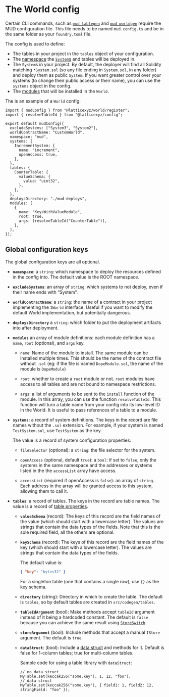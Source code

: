 # The World config

Certain CLI commands, such as [`mud tablegen`](/cli/tablegen) and [`mud worldgen`](/cli/worldgen) require the MUD configuration file.
This file needs to be named `mud.config.ts` and be in the same folder as your `foundry.toml` file.

The config is used to define:

- The tables in your project in the `tables` object of your configuration.
- The [namespace](/world/namespaces-access-control) the [`System`s](/world/systems) and tables will be deployed in.
- The `System`s in your project.
  By default, the deployer will find all Solidity matching `*System.sol` (so any file ending in `System.sol`, in any folder) and deploy them as public `System`.
  If you want greater control over your systems (to change their public access or their name), you can use the `systems` object in the config.
- The [modules](/world/modules) that will be installed in the `World`.

The is an example of a `World` config:

```tsx
import { mudConfig } from "@latticexyz/world/register";
import { resolveTableId } from "@latticexyz/config";

export default mudConfig({
  excludeSystems: ["System3", "System2"],
  worldContractName: "CustomWorld",
  namespace: "mud",
  systems: {
    IncrementSystem: {
      name: "increment",
      openAccess: true,
    },
  },
  tables: {
    CounterTable: {
      valueSchema: {
        value: "uint32",
      },
    },
  },
  deploysDirectory: "./mud-deploys",
  modules: [
    {
      name: "KeysWithValueModule",
      root: true,
      args: [resolveTableId("CounterTable")],
    },
  ],
});
```

## Global configuration keys

The global configuration keys are all optional.

- **`namespace`**: a `string`: which namespace to deploy the resources defined in the config into.
  The default value is the ROOT namespace.

- **`excludeSystems`**: an array of `string`: which systems to not deploy, even if their name ends with “System”.

- **`worldContractName`**: a `string`: the name of a contract in your project implementing the `IWorld` interface.
  Useful if you want to modify the default World implementation, but potentially dangerous.
- **`deploysDirectory`** a `string`: which folder to put the deployment artifacts into after deployment.

- **`modules`** an array of module definitions: each module definition has a `name`, `root` (optional), and `args` key.

  - `name`: Name of the module to install. The same module can be installed multiple times. This should be the name of the contract file without `.sol` (eg: if the file is named `DopeModule.sol`, the name of the module is `DopeModule`)

  - `root`: whether to create a `root` module or not. `root` modules have access to all tables and are not bound to namespace restrictions.

  - `args`: a list of arguments to be sent to the `install` function of the module. In this array, you can use the function `resolveTableId`. This function will turn a table name from your config into its low-level ID in the World. It is useful to pass references of a table to a module.

- **`systems`**: a record of system definitions. The keys in the record are file names without the `.sol` extension. For example, if your system is named `TestSystem.sol`, use `TestSystem` as the key.

  The value is a record of system configuration properties:

  - `fileSelector` (optional): a `string`: the file selector for the system.
  - `openAccess` (optional, default `true`): a `bool`: if set to `false`, only the systems in the same namespace and the addresses or systems listed in the the `accessList` array have access.

  - `accessList` (required if openAccess is `false`): an array of `string`. Each address in the array will be granted access to this system, allowing them to call it.

- **`tables`**: a record of tables. The keys in the record are table names.
  The value is a record of [table properties](https://github.com/latticexyz/mud/blob/main/packages/store/ts/config/storeConfig.ts#L110-L135).

  - **`valueSchema`** (record):
    The keys of this record are the field names of the value (which should start with a lowercase letter).
    The values are strings that contain the data types of the fields.
    Note that this is the sole required field, all the others are optional.

  - **`keySchema`** (record):
    The keys of this record are the field names of the key (which should start with a lowercase letter).
    The values are strings that contain the data types of the fields.

    The default value is:

    ```json
    { "key": "bytes32" }
    ```

    For a singleton table (one that contains a single row), use `{}` as the key schema.

  - **`directory`** (string):
    Directory in which to create the table.
    The default is `tables`, so by default tables are created in `src/codegen/tables`.

  - **`tableIdArgument`** (bool):
    Make methods accept `tableId` argument instead of it being a hardcoded constant.
    The default is `false` because you can achieve the same result using [`StoreSwitch`](/store/table-libraries#storeswitch).

  - **`storeArgument`** (bool):
    Include methods that accept a manual `IStore` argument.
    The default is `true`.

  - **`dataStruct`**: (bool):
    Include a [data struct](https://docs.soliditylang.org/en/v0.8.23/types.html#structs) and methods for it.
    Default is false for 1-column tables; true for multi-column tables.

    Sample code for using a table library with `dataStruct`:

    ```solidity
    // no data struct
    MyTable.set(keccak256("some.key"), 1, 12, "foo");
    // data struct
    MyTable.set(keccak256("some.key"), { field1: 1, field2: 12, stringField: "foo" });
    ```
